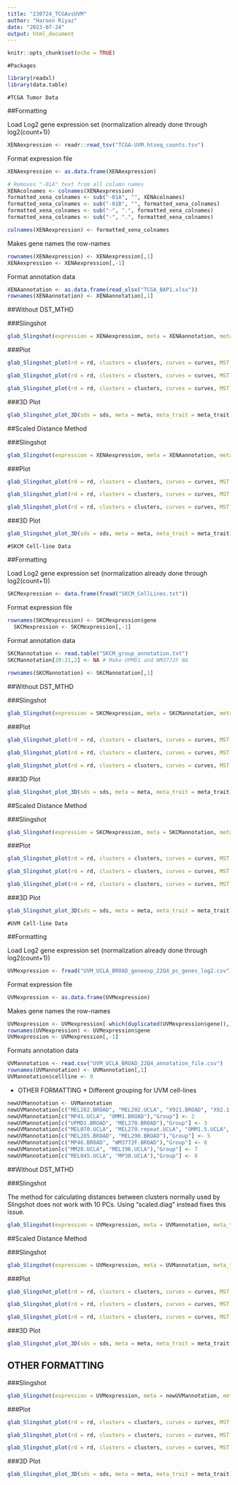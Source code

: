 ```yaml
---
title: "230724_TCGAvsUVM"
author: "Haroon Riyaz"
date: "2023-07-24"
output: html_document
---
```


```r
knitr::opts_chunk$set(echo = TRUE)
```




~~~~~~~~~
#Packages
~~~~~~~~~

```r
library(readxl)
library(data.table)
```




~~~~~~~~~~~~~~~~
#TCGA Tumor Data
~~~~~~~~~~~~~~~~


##Formatting

Load Log2 gene expression set (normalization already done through log2(count+1))
```r
XENAexpression <- readr::read_tsv("TCGA-UVM.htseq_counts.tsv") 
```

Format expression file
```r
XENAexpression <- as.data.frame(XENAexpression) 

# Removes "-01A" text from all column names 
XENAcolnames <- colnames(XENAexpression)
formatted_xena_colnames <- sub("-01A", "", XENAcolnames)
formatted_xena_colnames <- sub("-01B", "", formatted_xena_colnames)
formatted_xena_colnames <- sub("-", ".", formatted_xena_colnames)
formatted_xena_colnames <- sub("-", ".", formatted_xena_colnames)

colnames(XENAexpression) <- formatted_xena_colnames
```

Makes gene names the row-names
```r
rownames(XENAexpression) <- XENAexpression[,1]
XENAexpression <- XENAexpression[,-1]
```

Format annotation data 
```r
XENAannotation <- as.data.frame(read_xlsx("TCGA_BAP1.xlsx"))
rownames(XENAannotation) <- XENAannotation[,1]
```


##Without DST_MTHD


###Slingshot 

```r
glab_Slingshot(expression = XENAexpression, meta = XENAannotation, meta_trait = "Group No.", start.clus = "1", nfeatures = 5000, npcs = 10)
```


###Plot

```r
glab_Slingshot_plot(rd = rd, clusters = clusters, curves = curves, MST = MST, PCX1 = 1, PCX2 = 2, text_size = 1.5)
```

```r
glab_Slingshot_plot(rd = rd, clusters = clusters, curves = curves, MST = MST, PCX1 = 2, PCX2 = 3, text_size = 1.5)
```

```r
glab_Slingshot_plot(rd = rd, clusters = clusters, curves = curves, MST = MST, PCX1 = 1, PCX2 = 3, text_size = 1.5)
```


###3D Plot

```r
glab_Slingshot_plot_3D(sds = sds, meta = meta, meta_trait = meta_trait)
```


##Scaled Distance Method


###Slingshot 

```r
glab_Slingshot(expression = XENAexpression, meta = XENAannotation, meta_trait = "Group No.", start.clus = "1", nfeatures = 5000, npcs = 10, dist.method = "scaled.diag")
```


###Plot

```r
glab_Slingshot_plot(rd = rd, clusters = clusters, curves = curves, MST = MST, PCX1 = 1, PCX2 = 2, text_size = 1.5)
```

```r
glab_Slingshot_plot(rd = rd, clusters = clusters, curves = curves, MST = MST, PCX1 = 2, PCX2 = 3, text_size = 1.5)
```

```r
glab_Slingshot_plot(rd = rd, clusters = clusters, curves = curves, MST = MST, PCX1 = 1, PCX2 = 3, text_size = 1.5)
```

###3D Plot

```r
glab_Slingshot_plot_3D(sds = sds, meta = meta, meta_trait = meta_trait)
```




~~~~~~~~~~~~~~~~~~~~
#SKCM Cell-line Data
~~~~~~~~~~~~~~~~~~~~


##Formatting 

Load Log2 gene expression set (normalization already done through log2(count+1))
```r
SKCMexpression <- data.frame(fread("SKCM_CellLines.txt"))
```

Format expression file
```r
rownames(SKCMexpression) <- SKCMexpression$gene   
  SKCMexpression <- SKCMexpression[,-1] 
```

Format annotation data 
```r
SKCMannotation <- read.table("SKCM_group_annotation.txt")  
SKCMannotation[20:21,2] <- NA # Make UPMD1 and WM3772F NA
  
rownames(SKCMannotation) <- SKCMannotation[,1]
```


##Without DST_MTHD


###Slingshot 

```r
glab_Slingshot(expression = SKCMexpression, meta = SKCMannotation, meta_trait = "Group", start.clus = "SKCM4", nfeatures = 5000, npcs = 10)
```


###Plot

```r
glab_Slingshot_plot(rd = rd, clusters = clusters, curves = curves, MST = MST, PCX1 = 1, PCX2 = 2, text_size = 1.5)
```

```r
glab_Slingshot_plot(rd = rd, clusters = clusters, curves = curves, MST = MST, PCX1 = 2, PCX2 = 3, text_size = 1.5)
```

```r
glab_Slingshot_plot(rd = rd, clusters = clusters, curves = curves, MST = MST, PCX1 = 1, PCX2 = 3, text_size = 1.5)
```


###3D Plot

```r
glab_Slingshot_plot_3D(sds = sds, meta = meta, meta_trait = meta_trait)
```


##Scaled Distance Method


###Slingshot 

```r
glab_Slingshot(expression = SKCMexpression, meta = SKCMannotation, meta_trait = "Group", start.clus = "SKCM4", nfeatures = 5000, npcs = 10, dist.method = "scaled.diag")
```


###Plot

```r
glab_Slingshot_plot(rd = rd, clusters = clusters, curves = curves, MST = MST, PCX1 = 1, PCX2 = 2, text_size = 1.5)
```

```r
glab_Slingshot_plot(rd = rd, clusters = clusters, curves = curves, MST = MST, PCX1 = 2, PCX2 = 3, text_size = 1.5)
```

```r
glab_Slingshot_plot(rd = rd, clusters = clusters, curves = curves, MST = MST, PCX1 = 1, PCX2 = 3, text_size = 1.5)
```


###3D Plot

```r
glab_Slingshot_plot_3D(sds = sds, meta = meta, meta_trait = meta_trait)
```




~~~~~~~~~~~~~~~~~~~
#UVM Cell-line Data
~~~~~~~~~~~~~~~~~~~


##Formatting 

Load Log2 gene expression set (normalization already done through log2(count+1))
```r
UVMexpression <- fread("UVM_UCLA_BROAD_geneexp_22Q4_pc_genes_log2.csv") 
```

Format expression file
```r
UVMexpression <- as.data.frame(UVMexpression) 
```

Makes gene names the row-names
```r
UVMexpression <- UVMexpression[-which(duplicated(UVMexpression$gene)),]
rownames(UVMexpression) <- UVMexpression$gene
UVMexpression <- UVMexpression[,-1]
```

Formats annotation data 
```r
UVMannotation <- read.csv("UVM_UCLA_BROAD_22Q4_annotation_file.csv")
rownames(UVMannotation) <- UVMannotation[,1]
UVMannotation$cellline <- 0
```

* OTHER FORMATTING * Different grouping for UVM cell-lines
```r
newUVMannotation <- UVMannotation
newUVMannotation[c("MEL202.BROAD", "MEL202.UCLA", "X921.BROAD", "X92.1.UCLA"),"Group"] <- 1
newUVMannotation[c("MP41.UCLA", "OMM1.BROAD"),"Group"] <- 2
newUVMannotation[c("UPMD1.BROAD", "MEL270.BROAD"),"Group"] <- 3
newUVMannotation[c("MEL070.UCLA", "MEL270.repeat.UCLA", "OMM1.5.UCLA", "OMM1.3.UCLA", "OMM25.BROAD"),"Group"] <- 4
newUVMannotation[c("MEL285.BROAD", "MEL290.BROAD"),"Group"] <- 5
newUVMannotation[c("MP46.BROAD", "WM3772F.BROAD"),"Group"] <- 6
newUVMannotation[c("MM28.UCLA", "MEL196.UCLA"),"Group"] <- 7
newUVMannotation[c("MEL045.UCLA", "MP38.UCLA"),"Group"] <- 8
```


##Without DST_MTHD


###Slingshot 

The method for calculating distances between clusters normally used by Slingshot does not work with 10 PCs. Using "scaled.diag" instead fixes this issue. 

```r
glab_Slingshot(expression = UVMexpression, meta = UVMannotation, meta_trait = "Group", start.clus = "4c", nfeatures = 5000, npcs = 10)
```


##Scaled Distance Method


###Slingshot 

```r
glab_Slingshot(expression = UVMexpression, meta = UVMannotation, meta_trait = "Group", start.clus = "4c", nfeatures = 5000, npcs = 10, dist.method = "scaled.diag")
```


###Plot

```r
glab_Slingshot_plot(rd = rd, clusters = clusters, curves = curves, MST = MST, PCX1 = 1, PCX2 = 2, text_size = 1.5)
```

```r
glab_Slingshot_plot(rd = rd, clusters = clusters, curves = curves, MST = MST, PCX1 = 2, PCX2 = 3, text_size = 1.5)
```

```r
glab_Slingshot_plot(rd = rd, clusters = clusters, curves = curves, MST = MST, PCX1 = 1, PCX2 = 3, text_size = 1.5)
```


###3D Plot

```r
glab_Slingshot_plot_3D(sds = sds, meta = meta, meta_trait = meta_trait)
```


## OTHER FORMATTING 


###Slingshot

```r
glab_Slingshot(expression = UVMexpression, meta = newUVMannotation, meta_trait = "Group", start.clus = "1", nfeatures = 5000, npcs = 10, dist.method = "scaled.diag")
```


###Plot

```r
glab_Slingshot_plot(rd = rd, clusters = clusters, curves = curves, MST = MST, PCX1 = 1, PCX2 = 2, text_size = 1.5)
```

```r
glab_Slingshot_plot(rd = rd, clusters = clusters, curves = curves, MST = MST, PCX1 = 2, PCX2 = 3, text_size = 1.5)
```

```r
glab_Slingshot_plot(rd = rd, clusters = clusters, curves = curves, MST = MST, PCX1 = 1, PCX2 = 3, text_size = 1.5)
```


###3D Plot

```r
glab_Slingshot_plot_3D(sds = sds, meta = meta, meta_trait = meta_trait)
```





